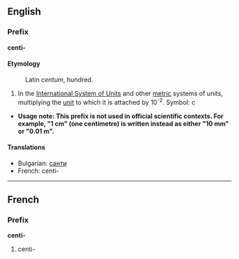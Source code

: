 ==English==
===Prefix===
'''centi-'''

====Etymology====
:Latin ''centum'', hundred.

#In the [[International System of Units]] and other [[metric]] systems of units, multiplying the [[unit]] to which it is attached by 10<sup>-2</sup>. Symbol: c
*'''Usage note: This prefix is not used in official scientific contexts.  For example, "1 cm" (one centimetre) is written instead as either "10 mm" or "0.01 m".'''

====Translations====
*Bulgarian: [[санти]]
*French: centi-

----
==French==
===Prefix===
'''centi-'''

#centi-